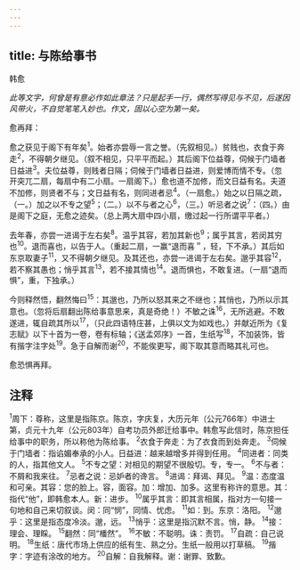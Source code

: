 ```yaml
---
---
---
```

title: 与陈给事书
---



韩愈

*此等文字，何曾是有意必作如此章法？只是起手一行，偶然写得见与不见，后遂因风带火，不自觉笔笔入妙也。作文，固以心空为第一矣。*

愈再拜：

愈之获见于阁下有年矣<sup>1</sup>。始者亦尝辱一言之誉。（先叙相见。）贫贱也，衣食于奔走<sup>2</sup>，不得朝夕继见。（叙不相见，只平平而起。）其后阁下位益尊，伺候于门墙者日益进<sup>3</sup>。夫位益尊，则贱者日隔；伺候于门墙者日益进，则爱博而情不专。（忽开突兀二扇，每扇中有二小扇。一扇阁下。）愈也道不加修，而文日益有名。夫道不加修，则贤者不与；文日益有名，则同进者忌<sup>4</sup>。（一扇愈。）始之以日隔之疏，（一。）加之以不专之望<sup>5</sup>；（二。）以不与者之心<sup>6</sup>，（三。）听忌者之说<sup>7</sup>：（四。）由是阁下之庭，无愈之迹矣。（总上两大扇中四小扇，缴过起一行所谓平平者。）

去年春，亦尝一进谒于左右矣<sup>8</sup>。温乎其容，若加其新也<sup>9</sup>；属乎其言，若闵其穷也<sup>10</sup>。退而喜也，以告于人。（重起二扇，一赢“退而喜＂，轻，下不承。）其后如东京取妻子<sup>11</sup>，又不得朝夕继见。及其还也，亦尝一进谒于左右矣。邈乎其容<sup>12</sup>，若不察其愚也；悄乎其言<sup>13</sup>，若不接其情也<sup>14</sup>。退而惧也，不敢复进。（一扇“退而惧”，重，下独承。）

今则释然悟，翻然悔曰<sup>15</sup>：其邈也，乃所以怒其来之不继也；其悄也，乃所以示其意也。（忽将后扇翻出陈给事意思来，真是奇绝！）不敏之诛<sup>16</sup>，无所逃避。不敢遂进，辄自疏其所以<sup>17</sup>，（只此四语特庄甚，上俱以文为如戏也。）并献近所为《复志赋》以下十首为一卷，卷有标轴；《送孟郊序》一首，生纸写<sup>18</sup>，不加装饰，皆有揩字注字处<sup>19</sup>。急于自解而谢<sup>20</sup>，不能俟更写，阁下取其意而略其礼可也。

愈恐惧再拜。

## 注释

<sup>1</sup>周下：尊称，这里是指陈京。陈京，字庆复，大历元年（公元766年）中进士第，贞元十九年（公元803年）自考功员外郎迁给事中。韩愈写此信时，陈京担任给事中的职务，所以称他为陈给事。
<sup>2</sup>衣食于奔走：为了衣食而到处奔走。
<sup>3</sup>伺候于门墙者：指谄媚奉承的小人。日益进：越来越增多并得到任用。
<sup>4</sup>同进者：同类的人，指其他文人。
<sup>5</sup>不专之望：对相见的期望不很殷切。专，专一。
<sup>6</sup>不与者：不屑和我来往。
<sup>7</sup>忌者之说：忌妒者的谗言。
<sup>8</sup>进谒：拜谒、拜见。
<sup>9</sup>温：态度温和可亲。其容：您的脸上。容，面容。加：增加、加多。这里有称许的意思。其：指代“他”，即韩愈本人。新：进步。
<sup>10</sup>属乎其言：即其言相属，指对方一句接一句地和自己来切叙谈。闵：同“悯”，同情、忧虑。
<sup>11</sup>如：到。东京：洛阳。
<sup>12</sup>邈乎：这里是指态度冷淡。邈，远。
<sup>13</sup>悄乎：这里是指沉默不言。悄，静。
<sup>14</sup>接：理会、理睬。
<sup>15</sup>翻然：同“橎然”。
<sup>16</sup>不敏：不聪明。诛：责罚。
<sup>17</sup>自疏：自己说明。
<sup>18</sup>生纸：唐代市场上供应的纸有生、熟之分。生纸一般用以打草稿。
<sup>19</sup>揩字：字迹有涂改的地方。
<sup>20</sup>自解：自我解释。谢：谢罪、致歉。